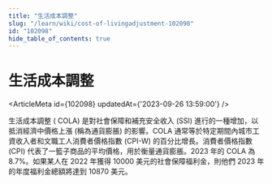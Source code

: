 ```yaml
---
title: "生活成本調整"
slug: "/learn/wiki/cost-of-livingadjustment-102098"
id: "102098"
hide_table_of_contents: true
---
```



# 生活成本調整

<ArticleMeta id={102098} updatedAt={'2023-09-26 13:59:00'} />
<div className='border-solid border-b border-t-0 my-4 border-[var(--ifm-color-gray-300)]' />

生活成本調整 ( COLA) 是對社會保障和補充安全收入 (SSI) 進行的一種增加，以抵消經濟中價格上漲 (稱為通貨膨脹) 的影響。COLA 通常等於特定期間內城市工資收入者和文職工人消費者價格指數 (CPI-W) 的百分比增長。消費者價格指數 (CPI) 代表了一籃子商品的平均價格，用於衡量通貨膨脹。2023 年的 COLA 為 8.7%。如果某人在 2022 年獲得 10000 美元的社會保障福利金，則他們 2023 年的年度福利金總額將達到 10870 美元。
